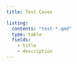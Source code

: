 ```yaml
---
title: Test Cases

listing:
  contents: "test-*.qmd"
  type: table
  fields:
    - title
    - description
---
```


